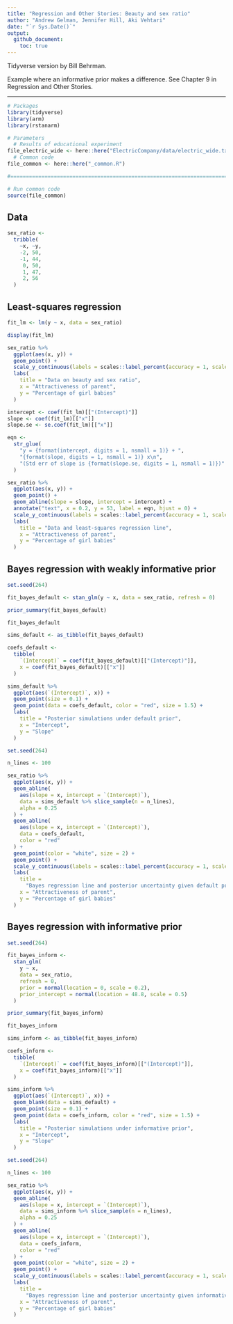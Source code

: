 ```yaml
---
title: "Regression and Other Stories: Beauty and sex ratio"
author: "Andrew Gelman, Jennifer Hill, Aki Vehtari"
date: "`r Sys.Date()`"
output:
  github_document:
    toc: true
---
```

Tidyverse version by Bill Behrman.

Example where an informative prior makes a difference. See Chapter 9
in Regression and Other Stories.

-------------

```r
# Packages
library(tidyverse)
library(arm)
library(rstanarm)

# Parameters
  # Results of educational experiment
file_electric_wide <- here::here("ElectricCompany/data/electric_wide.txt")
  # Common code
file_common <- here::here("_common.R")

#===============================================================================

# Run common code
source(file_common)
```

## Data

```r
sex_ratio <- 
  tribble(
    ~x, ~y,
    -2, 50,
    -1, 44,
     0, 50,
     1, 47,
     2, 56
  )
```

## Least-squares regression

```r
fit_lm <- lm(y ~ x, data = sex_ratio)

display(fit_lm)
```

```r
sex_ratio %>% 
  ggplot(aes(x, y)) +
  geom_point() +
  scale_y_continuous(labels = scales::label_percent(accuracy = 1, scale = 1)) +
  labs(
    title = "Data on beauty and sex ratio",
    x = "Attractiveness of parent",
    y = "Percentage of girl babies"
  )
```

```r
intercept <- coef(fit_lm)[["(Intercept)"]]
slope <- coef(fit_lm)[["x"]]
slope.se <- se.coef(fit_lm)[["x"]]

eqn <- 
  str_glue(
    "y = {format(intercept, digits = 1, nsmall = 1)} + ",
    "{format(slope, digits = 1, nsmall = 1)} x\n",
    "(Std err of slope is {format(slope.se, digits = 1, nsmall = 1)})"
  )

sex_ratio %>% 
  ggplot(aes(x, y)) +
  geom_point() +
  geom_abline(slope = slope, intercept = intercept) +
  annotate("text", x = 0.2, y = 53, label = eqn, hjust = 0) +
  scale_y_continuous(labels = scales::label_percent(accuracy = 1, scale = 1)) +
  labs(
    title = "Data and least-squares regression line",
    x = "Attractiveness of parent",
    y = "Percentage of girl babies"
  )
```

## Bayes regression with weakly informative prior

```r
set.seed(264)

fit_bayes_default <- stan_glm(y ~ x, data = sex_ratio, refresh = 0)
```

```r
prior_summary(fit_bayes_default)

fit_bayes_default
```

```r
sims_default <- as_tibble(fit_bayes_default)

coefs_default <- 
  tibble(
    `(Intercept)` = coef(fit_bayes_default)[["(Intercept)"]],
    x = coef(fit_bayes_default)[["x"]]
  )

sims_default %>% 
  ggplot(aes(`(Intercept)`, x)) +
  geom_point(size = 0.1) +
  geom_point(data = coefs_default, color = "red", size = 1.5) +
  labs(
    title = "Posterior simulations under default prior",
    x = "Intercept",
    y = "Slope"
  )
```

```r
set.seed(264)

n_lines <- 100

sex_ratio %>% 
  ggplot(aes(x, y)) +
  geom_abline(
    aes(slope = x, intercept = `(Intercept)`),
    data = sims_default %>% slice_sample(n = n_lines),
    alpha = 0.25
  ) +
  geom_abline(
    aes(slope = x, intercept = `(Intercept)`),
    data = coefs_default,
    color = "red"
  ) +
  geom_point(color = "white", size = 2) +
  geom_point() +
  scale_y_continuous(labels = scales::label_percent(accuracy = 1, scale = 1)) +
  labs(
    title =
      "Bayes regression line and posterior uncertainty given default prior",
    x = "Attractiveness of parent",
    y = "Percentage of girl babies"
  )
```

## Bayes regression with informative prior

```r
set.seed(264)

fit_bayes_inform <- 
  stan_glm(
    y ~ x,
    data = sex_ratio,
    refresh = 0,
    prior = normal(location = 0, scale = 0.2),
    prior_intercept = normal(location = 48.8, scale = 0.5)
  )
```

```r
prior_summary(fit_bayes_inform)

fit_bayes_inform
```

```r
sims_inform <- as_tibble(fit_bayes_inform)

coefs_inform <- 
  tibble(
    `(Intercept)` = coef(fit_bayes_inform)[["(Intercept)"]],
    x = coef(fit_bayes_inform)[["x"]]
  )

sims_inform %>% 
  ggplot(aes(`(Intercept)`, x)) +
  geom_blank(data = sims_default) +
  geom_point(size = 0.1) +
  geom_point(data = coefs_inform, color = "red", size = 1.5) +
  labs(
    title = "Posterior simulations under informative prior",
    x = "Intercept",
    y = "Slope"
  )
```

```r
set.seed(264)

n_lines <- 100

sex_ratio %>% 
  ggplot(aes(x, y)) +
  geom_abline(
    aes(slope = x, intercept = `(Intercept)`),
    data = sims_inform %>% slice_sample(n = n_lines),
    alpha = 0.25
  ) +
  geom_abline(
    aes(slope = x, intercept = `(Intercept)`),
    data = coefs_inform,
    color = "red"
  ) +
  geom_point(color = "white", size = 2) +
  geom_point() +
  scale_y_continuous(labels = scales::label_percent(accuracy = 1, scale = 1)) +
  labs(
    title =
      "Bayes regression line and posterior uncertainty given informative prior",
    x = "Attractiveness of parent",
    y = "Percentage of girl babies"
  )
```

